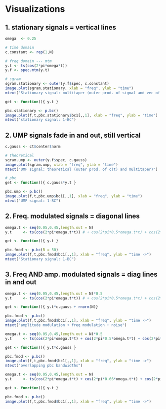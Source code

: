 

# Visualizations

## 1. stationary signals = vertical lines

```r
omega  <- 0.25

# time domain
c.constant <- rep(1,N)

# freq domain --- mtm
y.t <- ts(cos(2*pi*omega*t))
y.f <- spec.mtm(y.t)

# sgram
sgram.stationary <- outer(y.f$spec, c.constant)
image.plot(sgram.stationary, xlab = "freq", ylab = "time")
mtext("Stationary signal: multitaper (outer prod. of signal and vec of 1s)")
```

```r
get <- function(){ y.t }

pbc.stationary <- p.bc()
image.plot(f,t,pbc.stationary$bc1[,,1], xlab = "freq", ylab = "time")
mtext("stationary signal: 1-BC")
```

## 2. UMP signals fade in and out, still vertical

```r
c.gauss <- ct$center$norm

# theoretical
sgram.ump <- outer(y.f$spec, c.gauss)
image.plot(sgram.ump, xlab = "freq", ylab = "time")
mtext("UMP signal: theoretical (outer prod. of c(t) and multitaper)")

# pbc
get <- function(){ c.gauss*y.t }

pbc.ump <- p.bc()
image.plot(f,t,pbc.ump$bc1[,,1], xlab = "freq", ylab = "time")
mtext("UMP signal: 1-BC")
```


## 2. Freq. modulated signals = diagonal lines

```r
omega.t <- seq(0.05,0.45,length.out = N)
y.t     <- ts(cos(2*pi*omega.t*t)) # + cos(2*pi*0.5*omega.t*t) + cos(2*pi*0.25*omega.t*t))

get <- function(){ y.t }

pbc.fmod <- p.bc(B = 50)
image.plot(f,t,pbc.fmod$bc1[,,1], xlab = "freq", ylab = "time ->")
mtext("Stationary signal: 1-BC")
```


## 3. Freq AND amp. modulated signals = diag lines in and out

```r
omega.t <- seq(0.05,0.45,length.out = N)*0.5
y.t     <- ts(cos(2*pi*omega.t*t)) # + cos(2*pi*0.5*omega.t*t) + cos(2*pi*0.25*omega.t*t))

get <- function(){ y.t*c.gauss + rnorm(N)}

pbc.fmod <- p.bc()
image.plot(f,t,pbc.fmod$bc1[,,1], xlab = "freq", ylab = "time ->")
mtext("amplitude modulation + freq modulation + noise")
```

```r
omega.t <- seq(0.05,0.45,length.out = N)*0.5
y.t     <- ts(cos(2*pi*omega.t*t) + cos(2*pi*0.5*omega.t*t) + cos(2*pi*0.25*omega.t*t))

get <- function(){ y.t*c.gauss }

pbc.fmod <- p.bc()
image.plot(f,t,pbc.fmod$bc1[,,1], xlab = "freq", ylab = "time ->")
mtext("overlapping pbc bandwidths")
```

```r
omega.t <- seq(0.05,0.45,length.out = N)
y.t     <- ts(cos(2*pi*omega.t*t) + cos(2*pi*0.66*omega.t*t) + cos(2*pi*0.33*omega.t*t))

get <- function(){ y.t }

pbc.fmod <- p.bc()
image.plot(f,t,pbc.fmod$bc1[,,1], xlab = "freq", ylab = "time ->")
```





